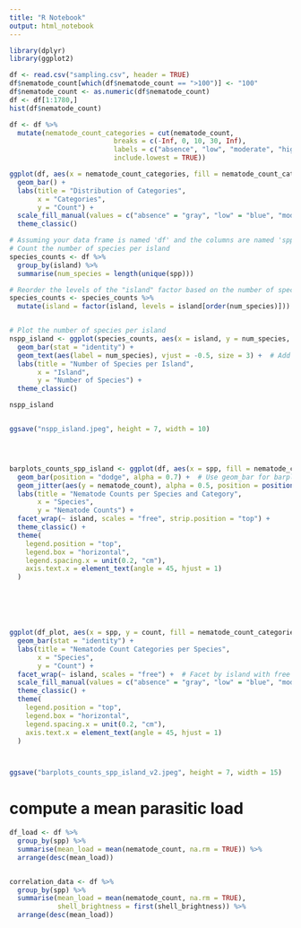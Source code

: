 ```yaml
---
title: "R Notebook"
output: html_notebook
---
```


```r
library(dplyr)
library(ggplot2)
```


```r
df <- read.csv("sampling.csv", header = TRUE)
df$nematode_count[which(df$nematode_count == ">100")] <- "100"
df$nematode_count <- as.numeric(df$nematode_count)
df <- df[1:1780,]
hist(df$nematode_count)
```


```r

df <- df %>%
  mutate(nematode_count_categories = cut(nematode_count, 
                          breaks = c(-Inf, 0, 10, 30, Inf), 
                          labels = c("absence", "low", "moderate", "high"),
                          include.lowest = TRUE)) 

```

```r
ggplot(df, aes(x = nematode_count_categories, fill = nematode_count_categories)) +
  geom_bar() +
  labs(title = "Distribution of Categories",
       x = "Categories",
       y = "Count") +
  scale_fill_manual(values = c("absence" = "gray", "low" = "blue", "moderate" = "green", "high" = "red")) +
  theme_classic()

```


```r

# Assuming your data frame is named 'df' and the columns are named 'spp', 'island', and 'nematode_count'
# Count the number of species per island
species_counts <- df %>%
  group_by(island) %>%
  summarise(num_species = length(unique(spp)))

# Reorder the levels of the "island" factor based on the number of species
species_counts <- species_counts %>%
  mutate(island = factor(island, levels = island[order(num_species)]))


# Plot the number of species per island
nspp_island <- ggplot(species_counts, aes(x = island, y = num_species, fill = island)) +
  geom_bar(stat = "identity") +
  geom_text(aes(label = num_species), vjust = -0.5, size = 3) +  # Add text labels
  labs(title = "Number of Species per Island",
       x = "Island",
       y = "Number of Species") +
  theme_classic()

nspp_island


ggsave("nspp_island.jpeg", height = 7, width = 10)





```

```r


barplots_counts_spp_island <- ggplot(df, aes(x = spp, fill = nematode_count_categories)) +
  geom_bar(position = "dodge", alpha = 0.7) +  # Use geom_bar for barplots
  geom_jitter(aes(y = nematode_count), alpha = 0.5, position = position_dodge(width = 0.75)) +  # Add jitter with alpha
  labs(title = "Nematode Counts per Species and Category",
       x = "Species",
       y = "Nematode Counts") +
  facet_wrap(~ island, scales = "free", strip.position = "top") +
  theme_classic() +
  theme(
    legend.position = "top",
    legend.box = "horizontal",
    legend.spacing.x = unit(0.2, "cm"),
    axis.text.x = element_text(angle = 45, hjust = 1) 
  )






ggplot(df_plot, aes(x = spp, y = count, fill = nematode_count_categories)) +
  geom_bar(stat = "identity") +
  labs(title = "Nematode Count Categories per Species",
       x = "Species",
       y = "Count") +
  facet_wrap(~ island, scales = "free") +  # Facet by island with free scales
  scale_fill_manual(values = c("absence" = "gray", "low" = "blue", "moderate" = "green", "high" = "red")) +  # Specify colors
  theme_classic() +
  theme(
    legend.position = "top",
    legend.box = "horizontal",
    legend.spacing.x = unit(0.2, "cm"),
    axis.text.x = element_text(angle = 45, hjust = 1) 
  )



ggsave("barplots_counts_spp_island_v2.jpeg", height = 7, width = 15)

```

# compute a mean parasitic load

```r
df_load <- df %>%
  group_by(spp) %>%
  summarise(mean_load = mean(nematode_count, na.rm = TRUE)) %>%
  arrange(desc(mean_load))


correlation_data <- df %>%
  group_by(spp) %>%
  summarise(mean_load = mean(nematode_count, na.rm = TRUE),
            shell_brightness = first(shell_brightness)) %>%
  arrange(desc(mean_load))

```

